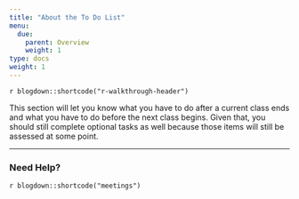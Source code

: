```yaml
---
title: "About the To Do List"
menu:
  due:
    parent: Overview
    weight: 1
type: docs
weight: 1
---
```


`r blogdown::shortcode("r-walkthrough-header")`

This section will let you know what you have to do after a current class ends and what you have to do before the next class begins. Given that, you should still complete optional tasks as well  because those items will still be assessed at some point.

<hr />

### Need Help?

`r blogdown::shortcode("meetings")`
